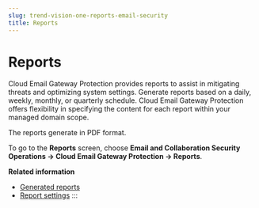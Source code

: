 ```yaml
---
slug: trend-vision-one-reports-email-security
title: Reports
---
```

# Reports

Cloud Email Gateway Protection provides reports to assist in mitigating threats and optimizing system settings. Generate reports based on a daily, weekly, monthly, or quarterly schedule. Cloud Email Gateway Protection offers flexibility in specifying the content for each report within your managed domain scope.

The reports generate in PDF format.

To go to the **Reports** screen, choose **Email and Collaboration Security Operations → Cloud Email Gateway Protection → Reports**.

**Related information**

- [Generated reports](my-reports.mdx)
- [Report settings](scheduled-reports-email-security.mdx)
:::

